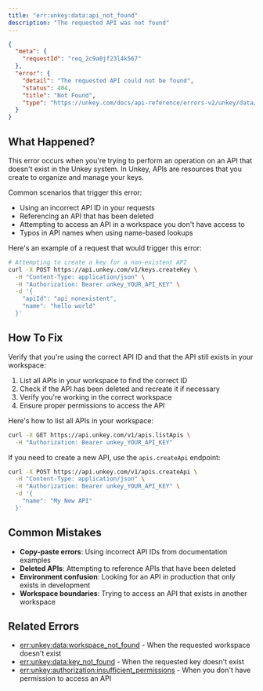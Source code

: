 ```yaml
---
title: "err:unkey:data:api_not_found"
description: "The requested API was not found"
---
```



```json Example
{
  "meta": {
    "requestId": "req_2c9a0jf23l4k567"
  },
  "error": {
    "detail": "The requested API could not be found",
    "status": 404,
    "title": "Not Found",
    "type": "https://unkey.com/docs/api-reference/errors-v2/unkey/data/api_not_found"
  }
}
```

## What Happened?

This error occurs when you're trying to perform an operation on an API that doesn't exist in the Unkey system. In Unkey, APIs are resources that you create to organize and manage your keys.

Common scenarios that trigger this error:
- Using an incorrect API ID in your requests
- Referencing an API that has been deleted
- Attempting to access an API in a workspace you don't have access to
- Typos in API names when using name-based lookups

Here's an example of a request that would trigger this error:

```bash
# Attempting to create a key for a non-existent API
curl -X POST https://api.unkey.com/v1/keys.createKey \
  -H "Content-Type: application/json" \
  -H "Authorization: Bearer unkey_YOUR_API_KEY" \
  -d '{
    "apiId": "api_nonexistent",
    "name": "hello world"
  }'
```

## How To Fix

Verify that you're using the correct API ID and that the API still exists in your workspace:

1. List all APIs in your workspace to find the correct ID
2. Check if the API has been deleted and recreate it if necessary
3. Verify you're working in the correct workspace
4. Ensure proper permissions to access the API

Here's how to list all APIs in your workspace:

```bash
curl -X GET https://api.unkey.com/v1/apis.listApis \
  -H "Authorization: Bearer unkey_YOUR_API_KEY"
```

If you need to create a new API, use the `apis.createApi` endpoint:

```bash
curl -X POST https://api.unkey.com/v1/apis.createApi \
  -H "Content-Type: application/json" \
  -H "Authorization: Bearer unkey_YOUR_API_KEY" \
  -d '{
    "name": "My New API"
  }'
```

## Common Mistakes

- **Copy-paste errors**: Using incorrect API IDs from documentation examples
- **Deleted APIs**: Attempting to reference APIs that have been deleted
- **Environment confusion**: Looking for an API in production that only exists in development
- **Workspace boundaries**: Trying to access an API that exists in another workspace

## Related Errors
- [err:unkey:data:workspace_not_found](./workspace_not_found) - When the requested workspace doesn't exist
- [err:unkey:data:key_not_found](./key_not_found) - When the requested key doesn't exist
- [err:unkey:authorization:insufficient_permissions](../authorization/insufficient_permissions) - When you don't have permission to access an API
